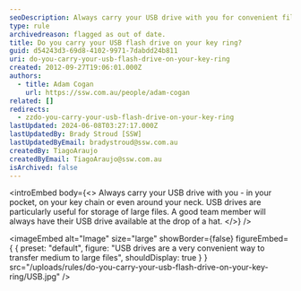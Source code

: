```yaml
---
seoDescription: Always carry your USB drive with you for convenient file storage and transfer.
type: rule
archivedreason: flagged as out of date.
title: Do you carry your USB flash drive on your key ring?
guid: d54243d3-69d8-4102-9971-7dabdd24b811
uri: do-you-carry-your-usb-flash-drive-on-your-key-ring
created: 2012-09-27T19:06:01.000Z
authors:
  - title: Adam Cogan
    url: https://ssw.com.au/people/adam-cogan
related: []
redirects:
  - zzdo-you-carry-your-usb-flash-drive-on-your-key-ring
lastUpdated: 2024-06-08T03:27:17.000Z
lastUpdatedBy: Brady Stroud [SSW]
lastUpdatedByEmail: bradystroud@ssw.com.au
createdBy: TiagoAraujo
createdByEmail: TiagoAraujo@ssw.com.au
isArchived: false
---
```


<introEmbed
  body={<>
Always carry your USB drive with you - in your pocket, on your key chain or even around your neck. USB drives are particularly useful for storage of large files. A good team member will always have their USB drive available at the drop of a hat.
  </>}
/>

<imageEmbed
  alt="Image"
  size="large"
  showBorder={false}
  figureEmbed={ {
    preset: "default",
    figure: "USB drives are a very convenient way to transfer medium to large files",
    shouldDisplay: true
  } }
  src="/uploads/rules/do-you-carry-your-usb-flash-drive-on-your-key-ring/USB.jpg"
/>
